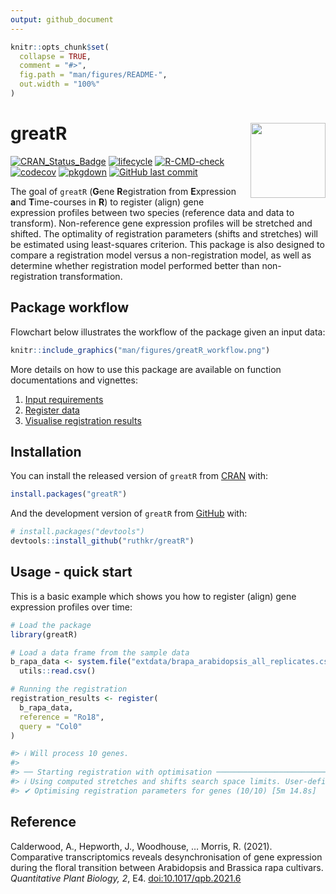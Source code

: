 ```yaml
---
output: github_document
---
```


<!-- README.md is generated from README.Rmd. Please edit that file -->

```r
knitr::opts_chunk$set(
  collapse = TRUE,
  comment = "#>",
  fig.path = "man/figures/README-",
  out.width = "100%"
)
```

# greatR <img src="man/figures/logo.png" align="right" width="120"/>

<!-- badges: start -->
[![CRAN_Status_Badge](https://www.r-pkg.org/badges/version/greatR)](https://cran.r-project.org/package=greatR)
[![lifecycle](https://lifecycle.r-lib.org/articles/figures/lifecycle-stable.svg)](https://lifecycle.r-lib.org/articles/stages.html)
[![R-CMD-check](https://github.com/ruthkr/greatR/workflows/R-CMD-check/badge.svg)](https://github.com/ruthkr/greatR/actions)
[![codecov](https://codecov.io/gh/ruthkr/greatR/branch/master/graph/badge.svg?token=L6TNLEPLLO)](https://app.codecov.io/gh/ruthkr/greatR)
[![pkgdown](https://github.com/ruthkr/greatR/actions/workflows/pkgdown.yaml/badge.svg)](https://github.com/ruthkr/greatR/actions/workflows/pkgdown.yaml)
[![GitHub last commit](https://img.shields.io/github/last-commit/ruthkr/greatR)](https://github.com/ruthkr/greatR/commits/master)
<!-- badges: end -->


The goal of `greatR` (**G**ene **R**egistration from **E**xpression **a**nd **T**ime-courses in **R**) to register (align) gene expression profiles between two species (reference data and data to transform). Non-reference gene expression profiles will be stretched and shifted. The optimality of registration parameters (shifts and stretches) will be estimated using least-squares criterion. This package is also designed to compare a registration model versus a non-registration model, as well as determine whether registration model performed better than non-registration transformation.

## Package workflow

Flowchart below illustrates the workflow of the package given an input data: 

```r
knitr::include_graphics("man/figures/greatR_workflow.png")
```


More details on how to use this package are available on function documentations and vignettes:

1. [Input requirements](https://ruthkr.github.io/greatR/articles/prepare-data.html)
2. [Register data](https://ruthkr.github.io/greatR/articles/register-data.html)
3. [Visualise registration results](https://ruthkr.github.io/greatR/articles/visualise-results.html)

## Installation


You can install the released version of `greatR` from [CRAN](https://CRAN.R-project.org) with:

```r
install.packages("greatR")
```

And the development version of `greatR` from [GitHub](https://github.com/) with:

```r
# install.packages("devtools")
devtools::install_github("ruthkr/greatR")
```

## Usage - quick start

This is a basic example which shows you how to register (align) gene expression profiles over time:

```r
# Load the package
library(greatR)
```

```r
# Load a data frame from the sample data
b_rapa_data <- system.file("extdata/brapa_arabidopsis_all_replicates.csv", package = "greatR") |>
  utils::read.csv()

# Running the registration
registration_results <- register(
  b_rapa_data,
  reference = "Ro18",
  query = "Col0"
)

#> ℹ Will process 10 genes.
#> 
#> ── Starting registration with optimisation ──────────────────────────────────────
#> ℹ Using computed stretches and shifts search space limits. User-defined parameters will be ignored.
#> ✔ Optimising registration parameters for genes (10/10) [5m 14.8s]
```

## Reference

Calderwood, A., Hepworth, J., Woodhouse, ... Morris, R. (2021). Comparative transcriptomics reveals desynchronisation of gene expression during the floral transition between Arabidopsis and Brassica rapa cultivars. *Quantitative Plant Biology, 2*, E4. [doi:10.1017/qpb.2021.6](https://www.cambridge.org/core/journals/quantitative-plant-biology/article/comparative-transcriptomics-reveals-desynchronisation-of-gene-expression-during-the-floral-transition-between-arabidopsis-and-brassica-rapa-cultivars/811BFDFA14F4BCC9C7F0ECC7CE103BB6)



